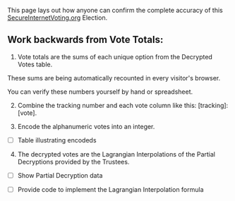 
This page lays out how anyone can confirm the complete accuracy of this <a href="https://secureinternetvoting.org" target="_blank">SecureInternetVoting.org</a> Election.

## Work backwards from Vote Totals:

<Totals />

1. Vote totals are the sums of each unique option from the Decrypted Votes table.

These sums are being automatically recounted in every visitor's browser.

You can verify these numbers yourself by hand or spreadsheet.

<DecryptedVotes proofsPage />

2. Combine the tracking number and each vote column like this: [tracking]:[vote].

<RecombinedTable />

3. Encode the alphanumeric votes into an integer.

- [ ] Table illustrating encodeds

4. The decrypted votes are the Lagrangian Interpolations of the Partial Decryptions provided by the Trustees.

- [ ] Show Partial Decryption data

- [ ] Provide code to implement the Lagrangian Interpolation formula
